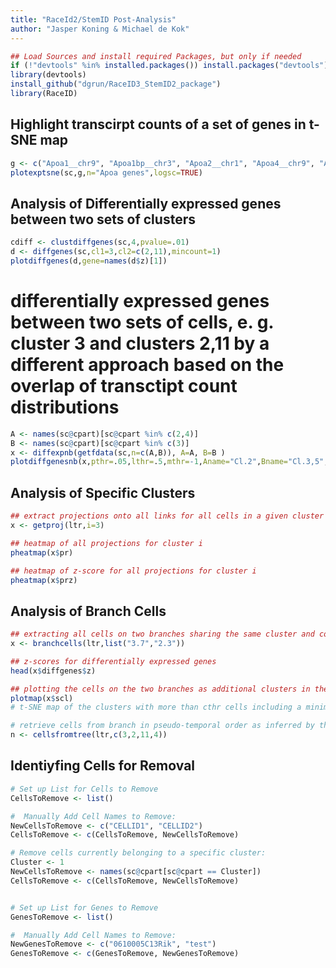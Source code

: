 ```yaml
---
title: "RaceId2/StemID Post-Analysis"
author: "Jasper Koning & Michael de Kok"
---
```


```r

## Load Sources and install required Packages, but only if needed
if (!"devtools" %in% installed.packages()) install.packages("devtools")
library(devtools)
install_github("dgrun/RaceID3_StemID2_package")
library(RaceID)

```


## Highlight transcirpt counts of a set of genes in t-SNE map

```r

g <- c("Apoa1__chr9", "Apoa1bp__chr3", "Apoa2__chr1", "Apoa4__chr9", "Apoa5__chr9")
plotexptsne(sc,g,n="Apoa genes",logsc=TRUE)

```



## Analysis of Differentially expressed genes between two sets of clusters

```r
cdiff <- clustdiffgenes(sc,4,pvalue=.01)
d <- diffgenes(sc,cl1=3,cl2=c(2,11),mincount=1)
plotdiffgenes(d,gene=names(d$z)[1])

```


# differentially expressed genes between two sets of cells, e. g. cluster 3 and clusters 2,11 by a different approach based on the overlap of transctipt count distributions

```r

A <- names(sc@cpart)[sc@cpart %in% c(2,4)]
B <- names(sc@cpart)[sc@cpart %in% c(3)]
x <- diffexpnb(getfdata(sc,n=c(A,B)), A=A, B=B )
plotdiffgenesnb(x,pthr=.05,lthr=.5,mthr=-1,Aname="Cl.2",Bname="Cl.3,5",show_names=TRUE,padj=TRUE)

```

## Analysis of Specific Clusters

```r

## extract projections onto all links for all cells in a given cluster i
x <- getproj(ltr,i=3)

## heatmap of all projections for cluster i
pheatmap(x$pr)

## heatmap of z-score for all projections for cluster i
pheatmap(x$prz)

```



## Analysis of Branch Cells 

```r

## extracting all cells on two branches sharing the same cluster and computing differentially expressed genes between these two branches
x <- branchcells(ltr,list("3.7","2.3"))

## z-scores for differentially expressed genes
head(x$diffgenes$z)

## plotting the cells on the two branches as additional clusters in the t-SNE map
plotmap(x$scl)
# t-SNE map of the clusters with more than cthr cells including a minimum spanning tree for the cluster medoids

# retrieve cells from branch in pseudo-temporal order as inferred by the projection coordinates
n <- cellsfromtree(ltr,c(3,2,11,4))

```



## Identiyfing Cells for Removal

```r

# Set up List for Cells to Remove
CellsToRemove <- list()

#  Manually Add Cell Names to Remove:
NewCellsToRemove <- c("CELLID1", "CELLID2")
CellsToRemove <- c(CellsToRemove, NewCellsToRemove)

# Remove cells currently belonging to a specific cluster: 
Cluster <- 1
NewCellsToRemove <- names(sc@cpart[sc@cpart == Cluster])
CellsToRemove <- c(CellsToRemove, NewCellsToRemove)


# Set up List for Genes to Remove
GenesToRemove <- list()

#  Manually Add Cell Names to Remove:
NewGenesToRemove <- c("0610005C13Rik", "test")
GenesToRemove <- c(GenesToRemove, NewGenesToRemove)

```

